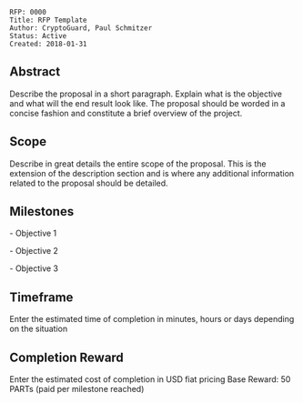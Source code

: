 <pre>
RFP: 0000
Title: RFP Template 
Author: CryptoGuard, Paul Schmitzer
Status: Active
Created: 2018-01-31
</pre>

==Abstract==
Describe the proposal in a short paragraph. Explain what is the objective and what will the end result look like. The proposal should be worded in a concise fashion and constitute a brief overview of the project.

==Scope==
Describe in great details the entire scope of the proposal. This is the extension of the description section and is where any additional information related to the proposal should be detailed.

==Milestones==
- Objective 1

- Objective 2

- Objective 3

==Timeframe==
Enter the estimated time of completion in minutes, hours or days depending on the situation

==Completion Reward==
Enter the estimated cost of completion in USD fiat pricing
Base Reward: 50 PARTs (paid per milestone reached)
